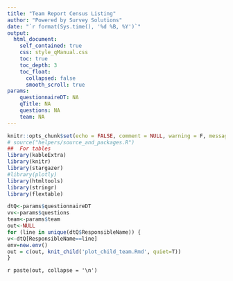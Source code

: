 ```yaml
---
title: "Team Report Census Listing"
author: "Powered by Survey Solutions"
date: "`r format(Sys.time(), '%d %B, %Y')`"
output: 
  html_document:
    self_contained: true
    css: style_qManual.css
    toc: true
    toc_depth: 3
    toc_float:
      collapsed: false
      smooth_scroll: true
params:
    questionnaireDT: NA
    qTitle: NA
    questions: NA
    team: NA
---
```



  
```r
knitr::opts_chunk$set(echo = FALSE, comment = NULL, warning = F, message = F)
# source("helpers/source_and_packages.R")
##  For tables
library(kableExtra)
library(knitr)
library(stargazer)
#library(plotly)
library(htmltools)
library(stringr)
library(flextable)
```



```r
dtQ<-params$questionnaireDT
vv<-params$questions
team<-params$team
out<-NULL
for (line in unique(dtQ$ResponsibleName)) {
v<-dtQ[ResponsibleName==line]
env=new.env()
out = c(out, knit_child('plot_child_team.Rmd', quiet=T))
}

```

`r paste(out, collapse = '\n')`






















